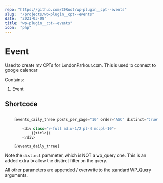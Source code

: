 ```yaml
---
repo: "https://github.com/IORoot/wp-plugin__cpt--events"
slug:  "/projects/wp-plugin__cpt--events"
date:  "2021-03-08"
title: "wp-plugin__cpt--events"
icon:  "php"
---
```



# Event

Used to create my CPTs for LondonParkour.com. This is used to connect to google calendar

Contains:

1. Event

## Shortcode

```php

	[events_daily_three posts_per_page="10" order="ASC" distinct="true"]

		<div class="w-full md:w-1/2 pl-4 md:pl-10">
			{{title}}					
		</div>

	[/events_daily_three]

```

Note the `distinct` parameter, which is NOT a wp_query one. This is an added extra to
allow the distinct filter on the query.

All other parameters are appended / overwrite to the standard WP_Query arguments.